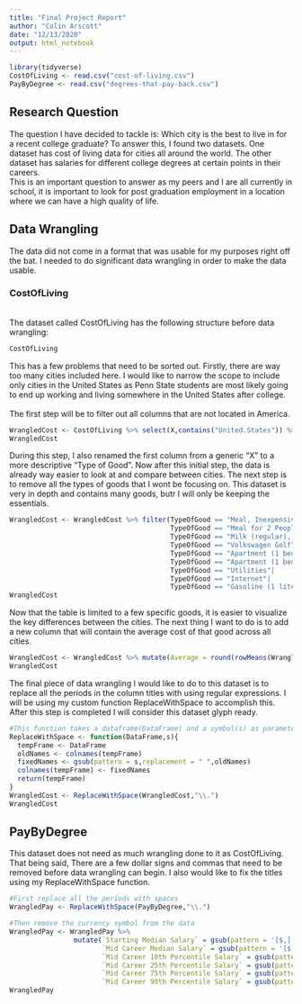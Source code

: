 ```yaml
---
title: "Final Project Report"
author: "Colin Arscott"
date: "12/13/2020"
output: html_notebook
---
```



```r
library(tidyverse)
CostOfLiving <- read.csv("cost-of-living.csv")
PayByDegree <- read.csv("degrees-that-pay-back.csv")
```
## Research Question
The question I have decided to tackle is: Which city is the best to live in for a recent college graduate?
To answer this, I found two datasets. One dataset has cost of living data for cities all around the world. The other dataset has salaries for different college degrees at certain points in their careers.
<br> This is an important question to answer as my peers and I are all currently in school, it is important to look for post graduation employment in a location where we can have a high quality of life.

## Data Wrangling

The data did not come in a format that was usable for my purposes right off the bat. I needed to do significant data wrangling in order to make the data usable. 

### CostOfLiving
<br> The dataset called CostOfLiving has the following structure before data wrangling:
```r
CostOfLiving
```
This has a few problems that need to be sorted out. Firstly, there are way too many cities included here. I would like to narrow the scope to include only cities in the United States as Penn State students are most likely going to end up working and living somewhere in the United States after college. 
<br><br> The first step will be to filter out all columns that are not located in America.
```r
WrangledCost <- CostOfLiving %>% select(X,contains("United.States")) %>% rename("TypeOfGood" = X)
WrangledCost
```
During this step, I also renamed the first column from a generic "X" to a more descriptive "Type of Good". Now after this initial step, the data is already way easier to look at and compare between cities. The next step is to remove all the types of goods that I wont be focusing on. This dataset is very in depth and contains many goods, butr I will only be keeping the essentials.
```r
WrangledCost <- WrangledCost %>% filter(TypeOfGood == "Meal, Inexpensive Restaurant"|
                                        TypeOfGood == "Meal for 2 People, Mid-range Restaurant, Three-course"|
                                        TypeOfGood == "Milk (regular), (1 liter)"|
                                        TypeOfGood == "Volkswagen Golf"|
                                        TypeOfGood == "Apartment (1 bedroom) in City Centre"|
                                        TypeOfGood == "Apartment (1 bedroom) Outside of Centre"|
                                        TypeOfGood == "Utilities"|
                                        TypeOfGood == "Internet"|
                                        TypeOfGood == "Gasoline (1 liter)")
WrangledCost
```
Now that the table is limited to a few specific goods, it is easier to visualize the key differences between the cities. The next thing I want to do is to add a new column that will contain the average cost of that good across all cities.
```r
WrangledCost <- WrangledCost %>% mutate(Average = round(rowMeans(WrangledCost[,-1]),digits = 2))
WrangledCost
```
The final piece of data wrangling I would like to do to this dataset is to replace all the periods in the column titles with using regular expressions. I will be using my custom function ReplaceWithSpace to accomplish this. After this step is completed I will consider this dataset glyph ready.
```r
#This function takes a dataframe(DataFrame) and a symbol(s) as parameters. It returns a copy of the DataFrame with each instance of s in the column names replaced with a space. Note, Escape characters are required if s uses special characters
ReplaceWithSpace <- function(DataFrame,s){
  tempFrame <- DataFrame
  oldNames <- colnames(tempFrame)
  fixedNames <- gsub(pattern = s,replacement = " ",oldNames)
  colnames(tempFrame) <- fixedNames
  return(tempFrame)
}
WrangledCost <- ReplaceWithSpace(WrangledCost,"\\.")
WrangledCost
```

## PayByDegree
This dataset does not need as much wrangling done to it as CostOfLiving. That being said, There are a few dollar signs and commas that need to be removed before data wrangling can begin. I also would like to fix the titles using my ReplaceWithSpace function.
```r
#First replace all the periods with spaces
WrangledPay <- ReplaceWithSpace(PayByDegree,"\\.")

#Then remove the currency symbol from the data
WrangledPay <- WrangledPay %>%
                mutate(`Starting Median Salary` = gsub(pattern = '[$,]', replacement = '', `Starting Median Salary`),
                       `Mid Career Median Salary` = gsub(pattern = '[$,]', replacement = '', `Mid Career Median Salary`),
                       `Mid Career 10th Percentile Salary` = gsub(pattern = '[$,]', replacement = '', `Mid Career 10th Percentile Salary`),
                       `Mid Career 25th Percentile Salary` = gsub(pattern = '[$,]', replacement = '', `Mid Career 25th Percentile Salary`),
                       `Mid Career 75th Percentile Salary` = gsub(pattern = '[$,]', replacement = '', `Mid Career 75th Percentile Salary`),
                       `Mid Career 90th Percentile Salary` = gsub(pattern = '[$,]', replacement = '', `Mid Career 90th Percentile Salary`))
WrangledPay
```